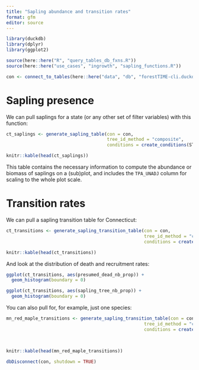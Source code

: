```yaml
---
title: "Sapling abundance and transition rates"
format: gfm
editor: source
---
```


```r
library(duckdb)
library(dplyr)
library(ggplot2)

source(here::here("R", "query_tables_db_fxns.R"))
source(here::here("use_cases", "ingrowth", "sapling_functions.R"))

con <- connect_to_tables(here::here("data", "db", "forestTIME-cli.duckdb"))

```

# Sapling presence

We can pull saplings for a state (or any other set of filter variables) with this function:

```r

ct_saplings <- generate_sapling_table(con = con,
                                      tree_id_method = "composite",
                                      conditions = create_conditions(STATECD == 9))

knitr::kable(head(ct_saplings))

```

This table contains the necessary information to compute the abundance or biomass of saplings on a (sub)plot, and includes the `TPA_UNADJ` column for scaling to the whole plot scale. 

# Transition rates

We can pull a sapling transition table for Connecticut:

```r

ct_transitions <- generate_sapling_transition_table(con = con,
                                                    tree_id_method = "composite",
                                                    conditions = create_conditions(STATECD == 9))

knitr::kable(head(ct_transitions))
```

And look at the distribution of death and recruitment rates:

```r

ggplot(ct_transitions, aes(presumed_dead_nb_prop)) +
  geom_histogram(boundary = 0)

ggplot(ct_transitions, aes(sapling_tree_nb_prop)) +
  geom_histogram(boundary = 0)

```

You can also pull for, for example, just one species:

```r
mn_red_maple_transitions <- generate_sapling_transition_table(con = con,
                                                    tree_id_method = "composite",
                                                    conditions = create_conditions(STATECD == 27,
                                                                                   SPCD == 316,
                                                                                   SPCDS == 1)) # this removes some records of trees changing species, which mess up the proportion sums

knitr::kable(head(mn_red_maple_transitions))


```

```r
dbDisconnect(con, shutdown = TRUE)

```

